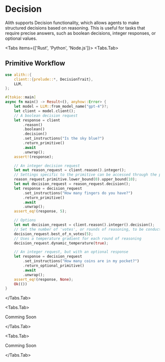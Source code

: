 
# Decision

Alith supports Decision functionality, which allows agents to make structured decisions based on reasoning. This is useful for tasks that require precise answers, such as boolean decisions, integer responses, or optional values.

<Tabs items={['Rust', 'Python', 'Node.js']}>
  <Tabs.Tab>

## Primitive Workflow

```rust
use alith::{
    client::{prelude::*, DecisionTrait},
    LLM,
};

#[tokio::main]
async fn main() -> Result<(), anyhow::Error> {
    let model = LLM::from_model_name("gpt-4")?;
    let client = model.client();
    // A boolean decision request
    let response = client
        .reason()
        .boolean()
        .decision()
        .set_instructions("Is the sky blue?")
        .return_primitive()
        .await
        .unwrap();
    assert!(response);

    // An integer decision request
    let mut reason_request = client.reason().integer();
    // Settings specific to the primitive can be accessed through the primitive field
    reason_request.primitive.lower_bound(0).upper_bound(10);
    let mut decision_request = reason_request.decision();
    let response = decision_request
        .set_instructions("How many fingers do you have?")
        .return_primitive()
        .await
        .unwrap();
    assert_eq!(response, 5);

    // Options
    let mut decision_request = client.reason().integer().decision();
    // Set the number of 'votes', or rounds of reasoning, to be conducted
    decision_request.best_of_n_votes(5);
    // Uses a temperature gradient for each round of reasoning
    decision_request.dynamic_temperature(true);

    // An integer request, but with an optional response
    let response = decision_request
        .set_instructions("How many coins are in my pocket?")
        .return_optional_primitive()
        .await
        .unwrap();
    assert_eq!(response, None);
    Ok(())
}
```

  </Tabs.Tab>

  <Tabs.Tab>

Comming Soon

  </Tabs.Tab>

  <Tabs.Tab>

Comming Soon

</Tabs.Tab>
</Tabs>
